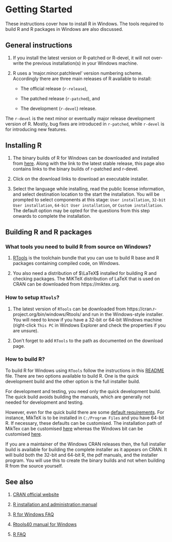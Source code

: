 # Getting Started 

These instructions cover how to install R in Windows. The tools required to build R and R packages in Windows are also discussed.

## General instructions

1. If you install the latest version or R-patched or R-devel, it will not over-write the previous installation(s) in your Windows machine.

2. R uses a ‘major.minor.patchlevel’ version numbering scheme. Accordingly there are three main releases of R available to install:

   * The official release (`r-release`), 

   * The patched release (`r-patched`), and

   * The development (`r-devel`) release. 

The `r-devel` is the next minor or eventually major release development version of R. Mostly, bug fixes are introduced in `r-patched`, while `r-devel` is for introducing new features.

## Installing R

1. The binary builds of R for Windows can be downloaded and installed from [here](https://cran.r-project.org/bin/windows/base/). Along with the link to the latest stable release, this page also contains links to the binary builds of r-patched and r-devel. 

2. Click on the download links to download an executable installer.

3. Select the language while installing, read the public license information, and select destination location to the start the installation. You will be prompted to select components at this stage: `User installation`, `32-bit User installation`, `64-bit User installation`, or `Custom installation`. The default option may be opted for the questions from this step onwards to complete the installation. 

## Building R and R packages

### What tools you need to build R from source on Windows?

1. [RTools](https://github.com/r-windows/docs/blob/master/faq.md#what-is-rtools) is the toolchain bundle that you can use to build R base and R packages containing compiled code, on Windows.

2. You also need a distribution of $\LaTeX$ installed for building R and checking packages. The MiKTeX distribution of LaTeX that is used on CRAN can be downloaded from https://miktex.org.

### How to setup `RTools`?

1. The latest version of `RTools` can be downloaded from https://cran.r-project.org/bin/windows/Rtools/ and run in the Windows-style installer. You will need to know if you have a 32-bit or 64-bit Windows machine (right-click `This PC` in Windows Explorer and check the properties if you are unsure).

2. Don't forget to add `RTools` to the path as documented on the download page.

### How to build R?

To build R for Windows using `RTools` follow the instructions in this [README](https://github.com/r-windows/r-base#readme) file. There are two options available to build R. One is the quick development build and the other option is the full installer build.

For development and testing, you need only the quick development build. The quick build avoids building the manuals, which are generally not needed for development and testing. 

However, even for the quick build there are some [default requirements](https://github.com/r-windows/r-base/blob/master/quick-build.sh). For instance, MikTeX is to be installed in `C:/Program Files` and you have 64-bit R. If necessary, these defaults can be customised. The installation path of MikTex can be customised [here](https://github.com/r-windows/r-base/blob/50a229fc76c50a5fb42c0daa367466aaf2318171/quick-build.sh#L13) whereas the Windows bit can be customised [here](https://github.com/r-windows/r-base/blob/50a229fc76c50a5fb42c0daa367466aaf2318171/quick-build.sh#L6).

If you are a maintainer of the Windows CRAN releases then, the full installer build is available for building the complete installer as it appears on CRAN. It will build both the 32-bit and 64-bit R, the pdf manuals, and the installer program. You will use this to create the binary builds and not when building R from the source yourself.

## See also

1. [CRAN official website](https://cran.r-project.org)

2. [R installation and administration manual](https://cran.r-project.org/doc/manuals/r-patched/R-admin.html)

3. [R for Windows FAQ](https://cran.r-project.org/bin/windows/base/rw-FAQ.html)

4. [Rtools40 manual for Windows](https://cran.r-project.org/bin/windows/Rtools/)

5. [R FAQ](https://cran.r-project.org/doc/FAQ/R-FAQ.html)
